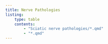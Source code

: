 ```yaml
---
title: Nerve Pathologies
listing:
    type: table
    contents:
        - "Sciatic nerve pathologies/*.qmd"
        - "*.qmd"
---
```


